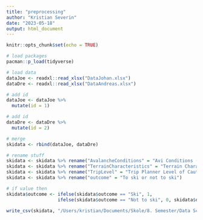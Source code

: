 ```yaml
---
title: "preprocessing"
author: "Kristian Severin"
date: "2023-05-18"
output: html_document
---
```


```r
knitr::opts_chunk$set(echo = TRUE)
```

```r
# load packages
pacman::p_load(tidyverse)
```

```r
# load data
dataJoe <- readxl::read_xlsx("DataJohan.xlsx")
dataDre <- readxl::read_xlsx("DataAndreas.xlsx")

# add id
dataJoe <- dataJoe %>% 
  mutate(id = 1)

# add id
dataDre <- dataDre %>% 
  mutate(id = 2)

# merge
skidata <- rbind(dataJoe, dataDre)

# rename stuff 
skidata <- skidata %>% rename("AvalancheConditions" = "Avi Conditions (opdaterer automatisk)")
skidata <- skidata %>% rename("TerrainCharacteristics" = "Terrain Characteristics (opdaterer automatisk)")
skidata <- skidata %>% rename("TripLevel" = "Trip Planner Level of Caution (done at home)")
skidata <- skidata %>% rename("outcome" = "To ski or not to ski")

# if value then
skidata$outcome <- ifelse(skidata$outcome == "Ski", 1, 
                   ifelse(skidata$outcome == "Not to ski", 0, skidata$outcome))

write_csv(skidata, "/Users/kristian/Documents/Skole/8. Semester/Data Science/Exam/DataScienceSkiDecisionMaking/skidata.csv")

```

